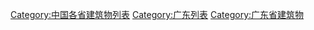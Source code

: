 [[Category:中国各省建筑物列表|Category:中国各省建筑物列表]]
[[Category:广东列表|Category:广东列表]]
[[Category:广东省建筑物|Category:广东省建筑物]]